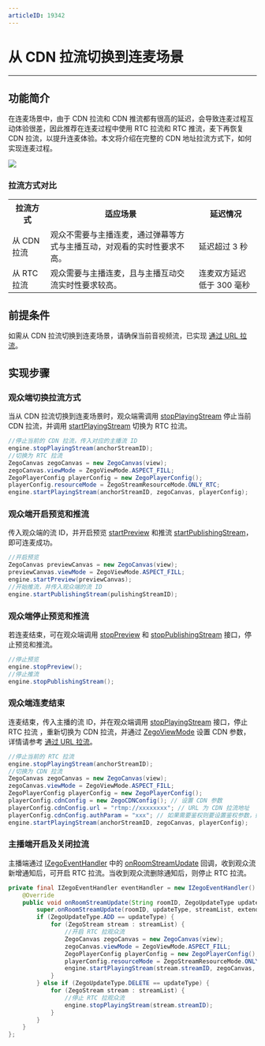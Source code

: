 ```yaml
---
articleID: 19342
---
```

# 从 CDN 拉流切换到连麦场景

- - -

## 功能简介

在连麦场景中，由于 CDN 拉流和 CDN 推流都有很高的延迟，会导致连麦过程互动体验很差，因此推荐在连麦过程中使用 RTC 拉流和 RTC 推流，麦下再恢复 CDN 拉流，以提升连麦体验。本文将介绍在完整的 CDN 地址拉流方式下，如何实现连麦过程。

<Frame width="512" height="auto" caption=""><img src="https://storage.zego.im/sdk-doc/Pics/Common/ZegoExpressEngine/CDN_To_Call_Scenario.png" /></Frame>

### 拉流方式对比

<table>
  
<tbody><tr>
<th>拉流方式</th>
<th>适应场景</th>
<th>延迟情况</th>
</tr>
<tr>
<td>从 CDN 拉流</td>
<td>观众不需要与主播连麦，通过弹幕等方式与主播互动，对观看的实时性要求不高。</td>
<td>延迟超过 3 秒</td>
</tr>
<tr>
<td>从 RTC 拉流</td>
<td>观众需要与主播连麦，且与主播互动交流实时性要求较高。</td>
<td>连麦双方延迟低于 300 毫秒</td>
</tr>
</tbody></table>


## 前提条件

如需从 CDN 拉流切换到连麦场景，请确保当前音视频流，已实现 [通过 URL 拉流](!Publisher_Player_Advanced/PlayingStreamByCDN)。

## 实现步骤

### 观众端切换拉流方式

当从 CDN 拉流切换到连麦场景时，观众端需调用 [stopPlayingStream](@stopPlayingStream) 停止当前 CDN 拉流，并调用 [startPlayingStream](@startPlayingStream__2) 切换为 RTC 拉流。

```java
//停止当前的 CDN 拉流，传入对应的主播流 ID
engine.stopPlayingStream(anchorStreamID);
//切换为 RTC 拉流
ZegoCanvas zegoCanvas = new ZegoCanvas(view);
zegoCanvas.viewMode = ZegoViewMode.ASPECT_FILL;
ZegoPlayerConfig playerConfig = new ZegoPlayerConfig();
playerConfig.resourceMode = ZegoStreamResourceMode.ONLY_RTC;
engine.startPlayingStream(anchorStreamID, zegoCanvas, playerConfig);
```

### 观众端开启预览和推流

传入观众端的流 ID，并开启预览 [startPreview](@startPreview) 和推流 [startPublishingStream](@startPublishingStream)，即可连麦成功。


```java
//开启预览
ZegoCanvas previewCanvas = new ZegoCanvas(view);
previewCanvas.viewMode = ZegoViewMode.ASPECT_FILL;
engine.startPreview(previewCanvas);
//开始推流，并传入观众端的流 ID
engine.startPublishingStream(pulishingStreamID);
```

### 观众端停止预览和推流

若连麦结束，可在观众端调用 [stopPreview](@stopPreview) 和 [stopPublishingStream](@stopPublishingStream) 接口，停止预览和推流。

```java
//停止预览
engine.stopPreview();
//停止推流
engine.stopPublishingStream();
```


### 观众端连麦结束

连麦结束，传入主播的流 ID，并在观众端调用 [stopPlayingStream](@stopPlayingStream) 接口，停止 RTC 拉流 ，重新切换为 CDN 拉流，并通过 [ZegoViewMode](@-ZegoViewMode) 设置 CDN 参数，详情请参考 [通过 URL 拉流](!Publisher_Player_Advanced/PlayingStreamByCDN)。

```java
//停止当前的 RTC 拉流
engine.stopPlayingStream(anchorStreamID);
//切换为 CDN 拉流
ZegoCanvas zegoCanvas = new ZegoCanvas(view);
zegoCanvas.viewMode = ZegoViewMode.ASPECT_FILL;
ZegoPlayerConfig playerConfig = new ZegoPlayerConfig();
playerConfig.cdnConfig = new ZegoCDNConfig(); // 设置 CDN 参数
playerConfig.cdnConfig.url = "rtmp://xxxxxxxx"; // URL 为 CDN 拉流地址
playerConfig.cdnConfig.authParam = "xxx"; // 如果需要鉴权则要设置鉴权参数，如果不需要鉴权可以不设置（鉴权参数不能带"?"字符）
engine.startPlayingStream(anchorStreamID, zegoCanvas, playerConfig);
```

### 主播端开启及关闭拉流

主播端通过 [IZegoEventHandler](@-IZegoEventHandler) 中的 [onRoomStreamUpdate](@onRoomStreamUpdate) 回调，收到观众流新增通知后，可开启 RTC 拉流。当收到观众流删除通知后，则停止 RTC 拉流。

```java
private final IZegoEventHandler eventHandler = new IZegoEventHandler() {
    @Override
    public void onRoomStreamUpdate(String roomID, ZegoUpdateType updateType, ArrayList<ZegoStream> streamList, JSONObject extendedData) {
        super.onRoomStreamUpdate(roomID, updateType, streamList, extendedData);
        if (ZegoUpdateType.ADD == updateType) {
            for (ZegoStream stream : streamList) {
                //开启 RTC 拉观众流
                ZegoCanvas zegoCanvas = new ZegoCanvas(view);
                zegoCanvas.viewMode = ZegoViewMode.ASPECT_FILL;
                ZegoPlayerConfig playerConfig = new ZegoPlayerConfig();
                playerConfig.resourceMode = ZegoStreamResourceMode.ONLY_RTC;
                engine.startPlayingStream(stream.streamID, zegoCanvas, playerConfig);
            }
        } else if (ZegoUpdateType.DELETE == updateType) {
            for (ZegoStream stream : streamList) {
                //停止 RTC 拉观众流
                engine.stopPlayingStream(stream.streamID);
            }
        }
    }
};
```
